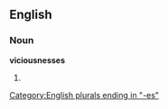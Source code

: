 ==English==

===Noun===
'''viciousnesses'''

# {{plural of|[[viciousness]]}}

[[Category:English plurals ending in "-es"]]